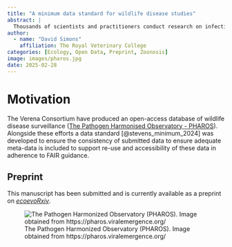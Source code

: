 ```yaml
---
title: "A minimum data standard for wildlife disease studies"
abstract: |
  Thousands of scientists and practitioners conduct research on infectious diseases of wildlife. Rapid and comprehensive data sharing is vital to the transparency and actionability of their work, but unfortunately, most efforts designed to publically share these data are focused on pathogen determination and genetic sequence data. Other facets of existing surveillance data – particularly negative results – are often withheld or, at best, summarized in a descriptive table with limited metadata. Here, we propose a minimum data and metadata reporting standard for wildlife disease studies. Our checklist identifies a minimum set of 31 fields required to standardize and document a dataset consisting of records disaggregated to the finest possible spatial, temporal, and taxonomic scale. We illustrate how this standard is applied to an example study, which documented a novel alphacoronavirus found in bats in Belize. Finally, we outline best practices for how data should be formatted for optimal re-use, and how researchers can navigate potential safety concerns around data sharing.
author: 
  - name: "David Simons"
    affiliation: The Royal Veterinary College
categories: [Ecology, Open Data, Preprint, Zoonosis]
image: images/pharos.jpg
date: 2025-02-28
---
```


# Motivation  

The Verena Consortium have produced an open-access database of wildlife disease surveillance ([The Pathogen Harmonised Observatory - PHAROS](https://pharos.viralemergence.org/about/)). Alongside these efforts a data standard [@stevens_minimum_2024] was developed to ensure the consistency of submitted data to ensure adequate meta-data is included to support re-use and accessibility of these data in adherence to FAIR guidance.

## Preprint

This manuscript has been submitted and is currently available as a preprint on [*ecoevoRxiv*](https://doi.org/10.32942/X2TW4J).

![The Pathogen Harmonized Observatory (PHAROS). Image obtained from https://pharos.viralemergence.org/](images/pharos.jpg)